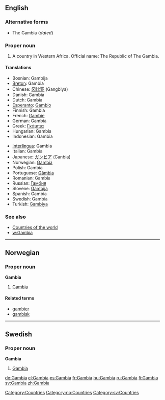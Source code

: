 ==English==

===Alternative forms===
*The Gambia (''dated'')

===Proper noun===
{{en-proper noun}}

# A country in Western Africa.  Official name: The Republic of The Gambia.

====Translations====
{{top}}
*Bosnian: Gambija {{f}}
*[[Breton]]: Gambia
*Chinese: [[冈比亚]] (Gangbiya)
*Danish: Gambia
*Dutch: Gambia
*[[Esperanto]]: [[Gambio]]
*Finnish: Gambia
*French: [[Gambie]]
*German: Gambia
*Greek: [[Γκάμπια]]
*Hungarian: Gambia
*Indonesian: Gambia
{{mid}}
*[[Interlingua]]: Gambia
*Italian: Gambia
*Japanese: [[ガンビア]] (Ganbia)
*Norwegian: [[#Norwegian|Gambia]]
*Polish: Gambia
*Portuguese: [[Gâmbia]]
*Romanian: Gambia {{f}}
*Russian: [[Гамбия]]
*Slovene: [[Gambija]] {{f}}
*Spanish: Gambia
*Swedish: Gambia
*Turkish: [[Gambiya]]
{{bottom}}

===See also===
*[[Countries of the world]]
*[[w:Gambia]]

----

==Norwegian==

===Proper noun===
'''Gambia'''

# [[Gambia#English|Gambia]]

====Related terms====
*[[gambier]]
*[[gambisk]]

----

==Swedish==

===Proper noun===
'''Gambia'''

# [[Gambia#English|Gambia]]


[[Category:Countries]]
[[Category:no:Countries]]
[[Category:sv:Countries]]

[[de:Gambia]]
[[el:Gambia]]
[[es:Gambia]]
[[fr:Gambia]]
[[hu:Gambia]]
[[ru:Gambia]]
[[fi:Gambia]]
[[sv:Gambia]]
[[zh:Gambia]]